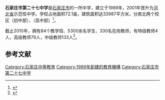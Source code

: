 {{expand|time=2014-06-08T06:02:12+00:00}}
{{onesource|time=2014-06-08T06:02:12+00:00}}
{{Infobox School
  | name        = 石家庄市第二十七中学
  | image       = 
  | established = 1989年
  | type        = 公立中学
  | district    = 裕华区
  | grades      = [[高中|高中]]
  | principal   = 赵彦国
  | faculty     = 330
  | students    = 5300
  | colors      = 红色、蓝色
  | free_label  = 校训	
  | free_text   = 
  | address     = 石家庄市槐中路554号（高中部）<br />石家庄市槐安路141号（初中部）
  | website     = http://www.sjz27.net/
}}
'''石家庄市第二十七中学'''是[[石家庄市|石家庄市]]的一所中学，建立于1989年，2001年晋升为[[河北省|河北省]]示范性中学。学校占地面积72.1亩，建筑面积达33987平方米，分南北两个校区（初中部）、（高中部）<ref>{{cite web|title=学校简介|url=http://www.sjz27.net/news/show.aspx?id=2&cid=27|accessdate=2014-06-08|deadurl=yes|archiveurl=https://web.archive.org/web/20040625074548/http://www.sjz27.net/news/show.aspx?id=2&cid=27|archivedate=2004-06-25}}</ref>。

截止2010年，拥有84个教学班、5300余名学生、330名在岗教师，有特级教师4人，高级教师79人，中级教师133人<ref>{{cite web|title=27中简介|url=http://www.sjz27.net/news/show.aspx?id=1219&cid=27|accessdate=2014-06-08|deadurl=yes|archiveurl=https://web.archive.org/web/20140429000518/http://www.sjz27.net/news/show.aspx?id=1219&cid=27|archivedate=2014-04-29}}</ref>。

== 参考文献 ==
{{reflist}}

{{河北省示范性普通高级中学}}
[[Category:石家庄中等教育|Category:石家庄中等教育]]
[[Category:1989年創建的教育機構|Category:1989年創建的教育機構]]
[[Category:石家庄市第二十七中学|Category:石家庄市第二十七中学]]